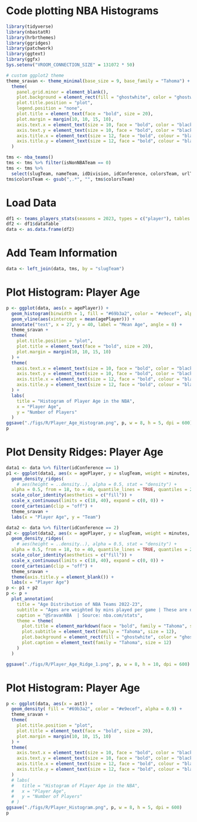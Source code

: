 # Code plotting NBA Histograms
```r
library(tidyverse)
library(nbastatR)
library(hrbrthemes)
library(ggridges)
library(patchwork)
library(ggtext)
library(ggfx)
Sys.setenv("VROOM_CONNECTION_SIZE" = 131072 * 50)

# custom ggplot2 theme
theme_sravan <- theme_minimal(base_size = 9, base_family = "Tahoma") +
  theme(
    panel.grid.minor = element_blank(),
    plot.background = element_rect(fill = "ghostwhite", color = "ghostwhite"),
    plot.title.position = "plot",
    legend.position = "none",
    plot.title = element_text(face = "bold", size = 20),
    plot.margin = margin(10, 10, 15, 10),
    axis.text.x = element_text(size = 10, face = "bold", color = "black"),
    axis.text.y = element_text(size = 10, face = "bold", color = "black"),
    axis.title.x = element_text(size = 12, face = "bold", colour = "black"),
    axis.title.y = element_text(size = 12, face = "bold", colour = "black")
  )

tms <- nba_teams()
tms <- tms %>% filter(isNonNBATeam == 0)
tms <- tms %>%
  select(slugTeam, nameTeam, idDivision, idConference, colorsTeam, urlThumbnailTeam)
tms$colorsTeam <- gsub(",.*", "", tms$colorsTeam)
```

# Load Data
```r
df1 <- teams_players_stats(seasons = 2023, types = c("player"), tables = c("general"), modes = c("PerGame"))
df2 <- df1$dataTable
data <- as.data.frame(df2)
```
# Add Team Information
```r
data <- left_join(data, tms, by = "slugTeam")
```
# Plot Histogram: Player Age
```r
p <- ggplot(data, aes(x = agePlayer)) +
  geom_histogram(binwidth = 1, fill = "#69b3a2", color = "#e9ecef", alpha = 0.9) +
  geom_vline(aes(xintercept = mean(agePlayer))) +
  annotate("text", x = 27, y = 40, label = "Mean Age", angle = 0) +
  theme_sravan +
  theme(
    plot.title.position = "plot",
    plot.title = element_text(face = "bold", size = 20),
    plot.margin = margin(10, 10, 15, 10)
  ) +
  theme(
    axis.text.x = element_text(size = 10, face = "bold", color = "black"),
    axis.text.y = element_text(size = 10, face = "bold", color = "black"),
    axis.title.x = element_text(size = 12, face = "bold", colour = "black"),
    axis.title.y = element_text(size = 12, face = "bold", colour = "black")
  ) +
  labs(
    title = "Histogram of Player Age in the NBA",
    x = "Player Age",
    y = "Number of Players"
  )
ggsave("./figs/R/Player_Age_Histogram.png", p, w = 8, h = 5, dpi = 600)
p
```
# Plot Density Ridges: Player Age
```r
data1 <- data %>% filter(idConference == 1)
p1 <- ggplot(data1, aes(x = agePlayer, y = slugTeam, weight = minutes, fill = colorsTeam)) +
  geom_density_ridges(
    # aes(height = ..density..), alpha = 0.5, stat = "density") +
  alpha = 0.5, from = 18, to = 40, quantile_lines = TRUE, quantiles = 2) +
  scale_color_identity(aesthetics = c("fill")) +
  scale_x_continuous(limits = c(18, 40), expand = c(0, 0)) +
  coord_cartesian(clip = "off") +
  theme_sravan +
  labs(x = "Player Age", y = "Team")

data2 <- data %>% filter(idConference == 2)
p2 <- ggplot(data2, aes(x = agePlayer, y = slugTeam, weight = minutes, fill = colorsTeam)) +
  geom_density_ridges(
    # aes(height = ..density..), alpha = 0.5, stat = "density") +
  alpha = 0.5, from = 18, to = 40, quantile_lines = TRUE, quantiles = 2) +
  scale_color_identity(aesthetics = c("fill")) +
  scale_x_continuous(limits = c(18, 40), expand = c(0, 0)) +
  coord_cartesian(clip = "off") +
  theme_sravan +
  theme(axis.title.y = element_blank()) +
  labs(x = "Player Age")
p <- p1 + p2
p <- p +
  plot_annotation(
    title = "Age Distribution of NBA Teams 2022-23",
    subtitle = "Ages are weighted by mins played per game | These are density plots (similar to Histograms)",
    caption = "@SravanNBA  | Source: nba.com/stats",
    theme = theme(
      plot.title = element_markdown(face = "bold", family = "Tahoma", size = 20),
      plot.subtitle = element_text(family = "Tahoma", size = 12),
      plot.background = element_rect(fill = "ghostwhite", color = "ghostwhite"),
      plot.caption = element_text(family = "Tahoma", size = 12)
    )
  )

ggsave("./figs/R/Player_Age_Ridge_1.png", p, w = 8, h = 10, dpi = 600)
```

# Plot Histogram: Player Age
```r
p <- ggplot(data, aes(x = ast)) +
  geom_density( fill = "#69b3a2", color = "#e9ecef", alpha = 0.9) +
  theme_sravan +
  theme(
    plot.title.position = "plot",
    plot.title = element_text(face = "bold", size = 20),
    plot.margin = margin(10, 10, 15, 10)
  ) +
  theme(
    axis.text.x = element_text(size = 10, face = "bold", color = "black"),
    axis.text.y = element_text(size = 10, face = "bold", color = "black"),
    axis.title.x = element_text(size = 12, face = "bold", colour = "black"),
    axis.title.y = element_text(size = 12, face = "bold", colour = "black")
  ) 
  # labs(
  #   title = "Histogram of Player Age in the NBA",
  #   x = "Player Age",
  #   y = "Number of Players"
  # )
ggsave("./figs/R/Player_Histogram.png", p, w = 8, h = 5, dpi = 600)
p
```